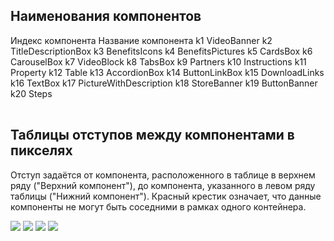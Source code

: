 
## Наименования компонентов

<Table>
    <TableRow head>
        <TableCell>
            Индекс компонента
        </TableCell>
        <TableCell>
            Название компонента
        </TableCell>
    </TableRow>
    <TableRow>
        <TableCell>k1</TableCell>
        <TableCell>VideoBanner</TableCell>
    </TableRow>
    <TableRow>
        <TableCell>k2</TableCell>
        <TableCell>TitleDescriptionBox</TableCell>
    </TableRow>
    <TableRow>
        <TableCell>k3</TableCell>
        <TableCell>BenefitsIcons</TableCell>
    </TableRow>
    <TableRow>
        <TableCell>k4</TableCell>
        <TableCell>BenefitsPictures</TableCell>
    </TableRow>
    <TableRow>
        <TableCell>k5</TableCell>
        <TableCell>CardsBox</TableCell>
    </TableRow>
    <TableRow>
        <TableCell>k6</TableCell>
        <TableCell>CarouselBox</TableCell>
    </TableRow>
    <TableRow>
        <TableCell>k7</TableCell>
        <TableCell>VideoBlock</TableCell>
    </TableRow>
    <TableRow>
        <TableCell>k8</TableCell>
        <TableCell>TabsBox</TableCell>
    </TableRow>
    <TableRow>
        <TableCell>k9</TableCell>
        <TableCell>Partners</TableCell>
    </TableRow>
    <TableRow>
        <TableCell>k10</TableCell>
        <TableCell>Instructions</TableCell>
    </TableRow>
    <TableRow>
        <TableCell>k11</TableCell>
        <TableCell>Property</TableCell>
    </TableRow>
    <TableRow>
        <TableCell>k12</TableCell>
        <TableCell>Table</TableCell>
    </TableRow>
    <TableRow>
        <TableCell>k13</TableCell>
        <TableCell>AccordionBox</TableCell>
    </TableRow>
    <TableRow>
        <TableCell>k14</TableCell>
        <TableCell>ButtonLinkBox</TableCell>
    </TableRow>
    <TableRow>
        <TableCell>k15</TableCell>
        <TableCell>DownloadLinks</TableCell>
    </TableRow>
    <TableRow>
        <TableCell>k16</TableCell>
        <TableCell>TextBox</TableCell>
    </TableRow>
    <TableRow>
        <TableCell>k17</TableCell>
        <TableCell>PictureWithDescription</TableCell>
    </TableRow>
    <TableRow>
        <TableCell>k18</TableCell>
        <TableCell>StoreBanner</TableCell>
    </TableRow>
    <TableRow>
        <TableCell>k19</TableCell>
        <TableCell>ButtonBanner</TableCell>
    </TableRow>
    <TableRow>
        <TableCell>k20</TableCell>
        <TableCell>Steps</TableCell>
    </TableRow>
</Table>

## Таблицы отступов между компонентами в пикселях

Отступ задаётся от компонента, расположенного в таблице в верхнем ряду ("Верхний компонент"), до компонента,
указанного в левом ряду таблицы ("Нижний компонент").
Красный крестик означает, что данные компоненты не могут быть соседними в рамках одного контейнера.

<Grid guttersLeft='large' guttersBottom='large' hAlign='around'>
    <GridColumn all="12" wide="5">
        <img style={{ maxWidth: '100%' }} src={gaps_320} />
    </GridColumn>
    <GridColumn all="12" wide="5">
        <img style={{ maxWidth: '100%' }} src={gaps_768} />
    </GridColumn>
    <GridColumn all="12" wide="5">
        <img style={{ maxWidth: '100%' }} src={gaps_1024} />
    </GridColumn>
    <GridColumn all="12" wide="5">
        <img style={{ maxWidth: '100%' }} src={gaps_1280} />
    </GridColumn>
</Grid>




